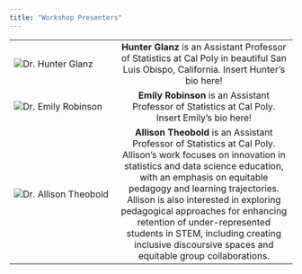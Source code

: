 ```yaml
---
title: "Workshop Presenters"
---
```


|                                                        |                                                                                               |
|:-------------------------------------------------------|:---------------------------------------------------------------------------------------------:|
| ![Dr. Hunter Glanz](images/hunter_glanz.jpg)   | **Hunter Glanz** is an Assistant Professor of Statistics at Cal Poly in beautiful San Luis Obispo, California. Insert Hunter's bio here!                                                                     |
| ![Dr. Emily Robinson](images/emily-robinson.jpg)       | **Emily Robinson** is an Assistant Professor of Statistics at Cal Poly. Insert Emily's bio here!                                                                      |
| ![Dr. Allison Theobold](images/allison_headshot.jpg)   | **Allison Theobold** is an Assistant Professor of Statistics at Cal Poly. Allison's work focuses on innovation in statistics and data science education, with an emphasis on equitable pedagogy and learning trajectories. Allison is also interested in exploring pedagogical approaches for enhancing retention of under-represented students in STEM, including creating inclusive discoursive spaces and equitable group collaborations. |
